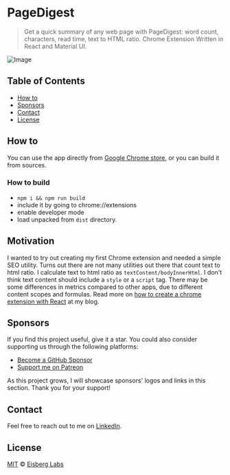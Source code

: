 # PageDigest

> Get a quick summary of any web page with PageDigest: word count, characters, read time, text to HTML ratio.
> Chrome Extension Written in React and Material UI.

![Image](./images/thumbnail.png)

## Table of Contents

- [How to](#how-to)
- [Sponsors](#sponsors)
- [Contact](#contact)
- [License](#license)

## How to
You can use the app directly from [Google Chrome store](https://chrome.google.com/webstore/detail/pagedigest/maalbmdhcneklfnppmlbhileahnmflpa),
or you can build it from sources.
### How to build
- `npm i && npm run build`
- include it by going to chrome://extensions
- enable developer mode
- load unpacked from `dist` directory.

## Motivation
I wanted to try out creating my first Chrome extension and needed a simple SEO utility.
Turns out there are not many utilities out there that count text to html ratio.
I calculate text to html ratio as `textContent/bodyInnerHtml`.
I don't think text content should include a `style` or a `script` tag.
There may be some differences in metrics compared to other apps,
due to different content scopes and formulas.
Read more on [how to create a chrome extension with React](https://www.amarjanica.com/first-attempt-at-building-a-simple-chrome-extension) at my blog.

## Sponsors

If you find this project useful, give it a star. You could also consider supporting us through the following platforms:
- [Become a GitHub Sponsor](https://github.com/sponsors/amarjanica)
- [Support me on Patreon](https://www.patreon.com/amarjanica)

As this project grows, I will showcase sponsors' logos and links in this section. Thank you for your support!

## Contact

Feel free to reach out to me on [LinkedIn](https://www.linkedin.com/in/anamarjanica/).

## License
[MIT](./LICENSE-MIT) © [Eisberg Labs](http://www.eisberg-labs.com)
